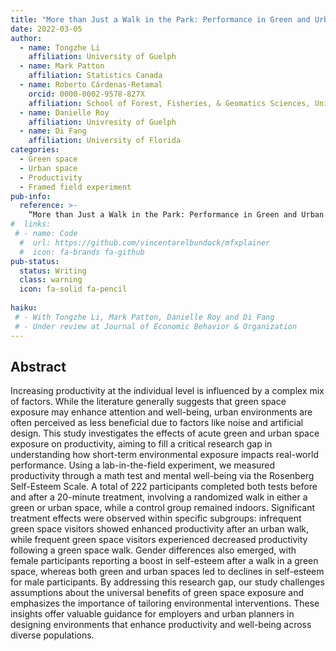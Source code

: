 ```yaml
---
title: "More than Just a Walk in the Park: Performance in Green and Urban Spaces"
date: 2022-03-05
author:
  - name: Tongzhe Li
    affiliation: University of Guelph
  - name: Mark Patton
    affiliation: Statistics Canada
  - name: Roberto Cárdenas-Retamal
    orcid: 0000-0002-9578-827X
    affiliation: School of Forest, Fisheries, & Geomatics Sciences, University of Florida
  - name: Danielle Roy 
    affiliation: Univresity of Guelph
  - name: Di Fang 
    affiliation: University of Florida
categories:
  - Green space
  - Urban space
  - Productivity
  - Framed field experiment
pub-info:
  reference: >-
    “More than Just a Walk in the Park: Performance in Green and Urban Spaces”
#  links:
 # - name: Code
  #  url: https://github.com/vincentarelbundock/mfxplainer
  #  icon: fa-brands fa-github
pub-status: 
  status: Writing
  class: warning
  icon: fa-solid fa-pencil
  
haiku: 
 # - With Tongzhe Li, Mark Patton, Danielle Roy and Di Fang
 # - Under review at Journal of Economic Behavior & Organization
---
```



## Abstract

Increasing productivity at the individual level is influenced by a complex mix of factors.
While the literature generally suggests that green space exposure may enhance
attention and well-being, urban environments are often perceived as less beneficial
due to factors like noise and artificial design. This study investigates the effects of
acute green and urban space exposure on productivity, aiming to fill a critical research
gap in understanding how short-term environmental exposure impacts real-world
performance. Using a lab-in-the-field experiment, we measured productivity through a
math test and mental well-being via the Rosenberg Self-Esteem Scale. A total of 222
participants completed both tests before and after a 20-minute treatment, involving a
randomized walk in either a green or urban space, while a control group remained
indoors. Significant treatment effects were observed within specific subgroups:
infrequent green space visitors showed enhanced productivity after an urban walk,
while frequent green space visitors experienced decreased productivity following a
green space walk. Gender differences also emerged, with female participants reporting
a boost in self-esteem after a walk in a green space, whereas both green and urban
spaces led to declines in self-esteem for male participants. By addressing this research
gap, our study challenges assumptions about the universal benefits of green space
exposure and emphasizes the importance of tailoring environmental interventions.
These insights offer valuable guidance for employers and urban planners in designing
environments that enhance productivity and well-being across diverse populations.
